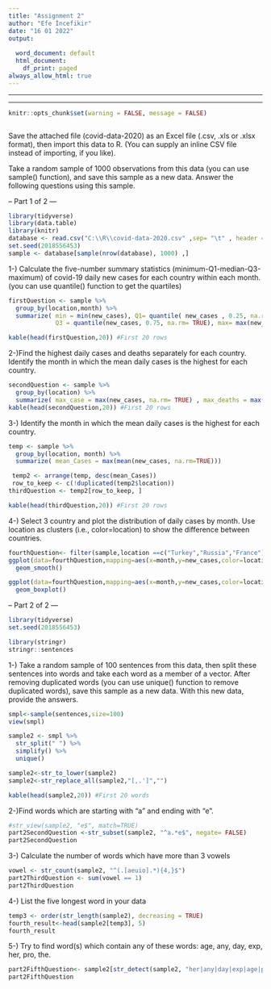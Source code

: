 ---
title: "Assignment 2"
author: "Efe İncefikir"
date: "16 01 2022"
output:
  
  word_document: default
  html_document:
    df_print: paged
always_allow_html: true
---
---
****
```{r setup, include=FALSE}
knitr::opts_chunk$set(warning = FALSE, message = FALSE)



```

Save the attached file (covid-data-2020) as an Excel file (.csv, .xls or .xlsx format), then import this data to R. (You can supply an inline CSV file instead of importing, if you like).

Take a random sample of 1000 observations from this data (you can use sample() function), and save this sample as a new data. Answer the following questions using this sample.

-- Part 1 of 2 ---

```{r, include= FALSE}
library(tidyverse)
library(data.table)
library(knitr)
database <- read.csv("C:\\R\\covid-data-2020.csv" ,sep= "\t" , header = TRUE )
set.seed(2018556453)
sample <- database[sample(nrow(database), 1000) ,]
```

1-) Calculate the five-number summary statistics (minimum-Q1-median-Q3-maximum) of covid-19 daily new cases for each country within each month. (you can use quantile() function to get the quartiles)

```{r}

firstQuestion <- sample %>%
  group_by(location,month) %>%
  summarize( min = min(new_cases), Q1= quantile( new_cases , 0.25, na.rm=TRUE) , Q2= quantile(new_cases, 0.50, na.rm=TRUE),
             Q3 = quantile(new_cases, 0.75, na.rm= TRUE), max= max(new_cases))

kable(head(firstQuestion,20)) #First 20 rows
```

2-)Find the highest daily cases and deaths separately for each country. 
Identify the month in which the mean daily cases is the highest for each country.

```{r echo = FALSE}
secondQuestion <- sample %>%
  group_by(location) %>%
  summarize( max_case = max(new_cases, na.rm= TRUE) , max_deaths = max(new_deaths,na.rm=TRUE))
kable(head(secondQuestion,20)) #First 20 rows

```

3-) Identify the month in which the mean daily cases is the highest for each country.
```{r echo = FALSE}
temp <- sample %>%
  group_by(location, month) %>%
  summarize( mean_Cases = max(mean(new_cases, na.rm=TRUE)))

 temp2 <- arrange(temp, desc(mean_Cases))
 row_to_keep <- c(!duplicated(temp2$location))
thirdQuestion <- temp2[row_to_keep, ]

kable(head(thirdQuestion,20)) #First 20 rows
```

4-) Select 3 country and plot the distribution of daily cases by month. Use location as clusters (i.e., color=location) to show the difference between countries.
```{r echo = FALSE}

fourthQuestion<- filter(sample,location ==c("Turkey","Russia","France"))
ggplot(data=fourthQuestion,mapping=aes(x=month,y=new_cases,color=location)) +
  geom_smooth()

ggplot(data=fourthQuestion,mapping=aes(x=month,y=new_cases,color=location)) +
  geom_boxplot()

```

-- Part 2 of 2 ---
```{r, include= FALSE}
library(tidyverse)
set.seed(2018556453)

library(stringr)
stringr::sentences

```


1-) Take a random sample of 100 sentences from this data, then split these sentences into words and take each word as a member of a vector. After removing duplicated words (you can use unique() function to remove duplicated words), save this sample as a new data. With this new data, provide the answers.
```{r echo= FALSE}
smpl<-sample(sentences,size=100)
view(smpl)

sample2 <- smpl %>%
  str_split(" ") %>%
  simplify() %>%
  unique()

sample2<-str_to_lower(sample2)
sample2<-str_replace_all(sample2,"[,.']","")

kable(head(sample2,20)) #First 20 words
```

2-)Find words which are starting with “a” and ending with “e”.
```{r}
#str_view(sample2, "e$", match=TRUE)
part2SecondQuestion <-str_subset(sample2, "^a.*e$", negate= FALSE)
part2SecondQuestion
```


3-) Calculate the number of words which have more than 3 vowels
```{r echo=FALSE}

vowel <- str_count(sample2, "^(.[aeuio].*){4,}$")
part2ThirdQuestion <- sum(vowel == 1)
part2ThirdQuestion

```
4-) List the five longest word in your data
```{r echo=FALSE}
temp3 <- order(str_length(sample2), decreasing = TRUE)
fourth_result<-head(sample2[temp3], 5)
fourth_result
```

5-) Try to find word(s) which contain any of these words: age, any, day, exp, her, pro, the.
```{r echo=FALSE}
part2FifthQuestion<- sample2[str_detect(sample2, "her|any|day|exp|age|pro|the")]
part2FifthQuestion
```